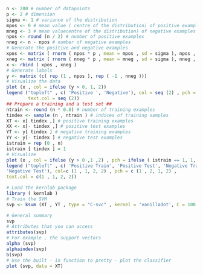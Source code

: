```r
n <- 200 # number of datapoints
p <- 2 # dimension
sigma <- 1 # variance of the distribution
mpos <- 0 # mean value ( centre of the distribution) of positive examples
mneg <- 3 # mean valuecentre of the distribution) of negative examples
npos <- round (n / 2) # number of positive examples
nneg <- n - npos # number of negative examples
# Generate the positive and negative examples
xpos <- matrix ( rnorm ( npos * p , mean = mpos , sd = sigma ), npos , p)
xneg <- matrix ( rnorm ( nneg * p , mean = mneg , sd = sigma ), nneg , p)
x <- rbind ( xpos , xneg )
# Generate labels
y <- matrix (c( rep (1 , npos ), rep ( -1 , nneg )))
# Visualize the data
plot (x , col = ifelse (y > 0, 1, 2))
legend ("topleft" , c( 'Positive ', 'Negative'), col = seq (2) , pch = 1,
        text.col = seq (2))
## Prepare a training and a test set ##
ntrain <- round (n * 0.8) # number of training examples
tindex <- sample (n , ntrain ) # indices of training samples
XT <- x[ tindex ,] # positive training examples
XX <- x[- tindex ,] # positive test examples
YT <- y[ tindex ] # negative training examples
YY <- y[- tindex ] # negative test examples
istrain = rep (0 , n)
istrain [ tindex ] = 1
# Visualize
plot (x , col = ifelse (y > 0 ,1 ,2) , pch = ifelse ( istrain == 1, 1, 2))
legend ("topleft" , c( 'Positive Train', 'Positive Test', 'Negative Train',
'Negative Test'), col=c (1 , 1, 2, 2) , pch = c (1 , 2, 1, 2) ,
text.col = c(1 , 1, 2, 2))
```

```r
# Load the kernlab package
library ( kernlab )
# Train the SVM
svp <- ksvm (XT , YT , type = "C-svc" , kernel = 'vanilladot', C = 100 , scaled=c())
```

```r
# General summary
svp
# Attributes that you can access
attributes(svp)
# For example , the support vectors
alpha (svp)
alphaindex(svp)
b(svp)
# Use the built - in function to pretty - plot the classifier
plot (svp, data = XT)
```

